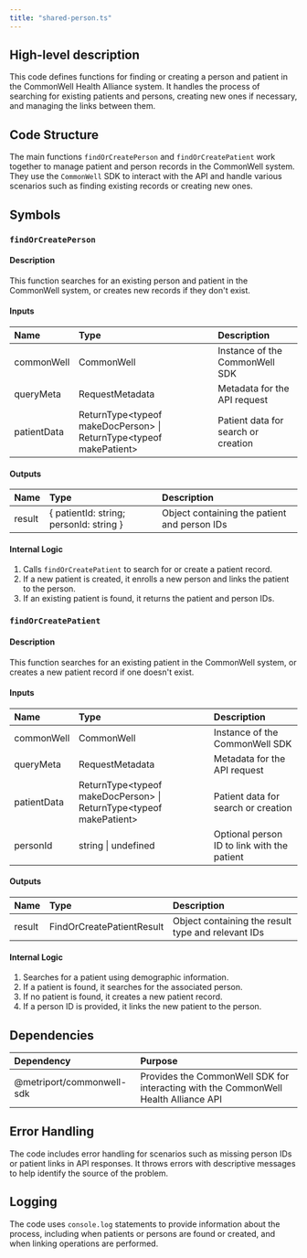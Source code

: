 ```yaml
---
title: "shared-person.ts"
---
```


## High-level description
This code defines functions for finding or creating a person and patient in the CommonWell Health Alliance system. It handles the process of searching for existing patients and persons, creating new ones if necessary, and managing the links between them.

## Code Structure
The main functions `findOrCreatePerson` and `findOrCreatePatient` work together to manage patient and person records in the CommonWell system. They use the `CommonWell` SDK to interact with the API and handle various scenarios such as finding existing records or creating new ones.

## Symbols

### `findOrCreatePerson`
#### Description
This function searches for an existing person and patient in the CommonWell system, or creates new records if they don't exist.

#### Inputs
| Name | Type | Description |
|:-----|:-----|:------------|
| commonWell | CommonWell | Instance of the CommonWell SDK |
| queryMeta | RequestMetadata | Metadata for the API request |
| patientData | ReturnType&lt;typeof makeDocPerson&gt; \| ReturnType&lt;typeof makePatient&gt; | Patient data for search or creation |

#### Outputs
| Name | Type | Description |
|:-----|:-----|:------------|
| result | \{ patientId: string; personId: string \} | Object containing the patient and person IDs |

#### Internal Logic
1. Calls `findOrCreatePatient` to search for or create a patient record.
2. If a new patient is created, it enrolls a new person and links the patient to the person.
3. If an existing patient is found, it returns the patient and person IDs.

### `findOrCreatePatient`
#### Description
This function searches for an existing patient in the CommonWell system, or creates a new patient record if one doesn't exist.

#### Inputs
| Name | Type | Description |
|:-----|:-----|:------------|
| commonWell | CommonWell | Instance of the CommonWell SDK |
| queryMeta | RequestMetadata | Metadata for the API request |
| patientData | ReturnType&lt;typeof makeDocPerson&gt; \| ReturnType&lt;typeof makePatient&gt; | Patient data for search or creation |
| personId | string \| undefined | Optional person ID to link with the patient |

#### Outputs
| Name | Type | Description |
|:-----|:-----|:------------|
| result | FindOrCreatePatientResult | Object containing the result type and relevant IDs |

#### Internal Logic
1. Searches for a patient using demographic information.
2. If a patient is found, it searches for the associated person.
3. If no patient is found, it creates a new patient record.
4. If a person ID is provided, it links the new patient to the person.

## Dependencies
| Dependency | Purpose |
|:-----------|:--------|
| @metriport/commonwell-sdk | Provides the CommonWell SDK for interacting with the CommonWell Health Alliance API |

## Error Handling
The code includes error handling for scenarios such as missing person IDs or patient links in API responses. It throws errors with descriptive messages to help identify the source of the problem.

## Logging
The code uses `console.log` statements to provide information about the process, including when patients or persons are found or created, and when linking operations are performed.
